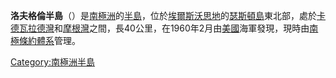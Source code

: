 {{coord|72|12|S|96|4|W|source:GNIS|display=title}}

'''洛夫格倫半島'''（{{lang-en|Lofgren Peninsula}}）是[[南極洲|南極洲]]的[[半島|半島]]，位於[[埃爾斯沃思地|埃爾斯沃思地]]的[[瑟斯頓島|瑟斯頓島]]東北部，處於[[卡德瓦拉德灣|卡德瓦拉德灣]]和[[摩根灣|摩根灣]]之間，長40公里，在1960年2月由[[美國|美國]]海軍發現，現時由[[南極條約體系|南極條約體系]]管理。

{{Antarctica-geo-stub}}
[[Category:南極洲半島|Category:南極洲半島]]